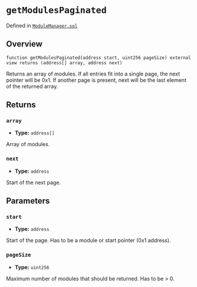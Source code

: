 # `getModulesPaginated`
Defined in [`ModuleManager.sol`](https://github.com/safe-global/safe-smart-account/blob/main/contracts/base/ModuleManager.sol#L203)

## Overview

```solidity
function getModulesPaginated(address start, uint256 pageSize) external view returns (address[] array, address next)

```

Returns an array of modules. If all entries fit into a single page, the next pointer will be 0x1. If another page is present, next will be the last element of the returned array.

## Returns

### `array`
- **Type:** `address[]`

Array of modules.

### `next`
- **Type:** `address`

Start of the next page.

## Parameters

### `start`
- **Type:** `address`

Start of the page. Has to be a module or start pointer (0x1 address).

### `pageSize`
- **Type:** `uint256`

Maximum number of modules that should be returned. Has to be > 0.
